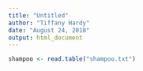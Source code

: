 ```yaml
---
title: "Untitled"
author: "Tiffany Hardy"
date: "August 24, 2018"
output: html_document
---
```


```r
shampoo <- read.table("shampoo.txt")
```

